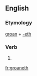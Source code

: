 ==English==

===Etymology===
[[groan]] + [[-eth]]

===Verb===
{{infl|en|verb form}}

# {{archaic third-person singular of|groan}}

[[fr:groaneth]]